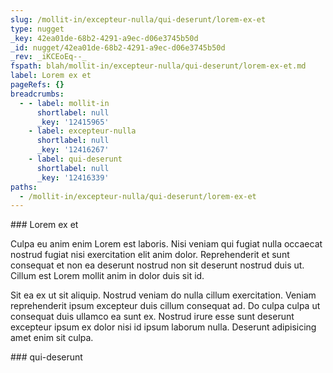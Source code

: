 ```yaml
---
slug: /mollit-in/excepteur-nulla/qui-deserunt/lorem-ex-et
type: nugget
_key: 42ea01de-68b2-4291-a9ec-d06e3745b50d
_id: nugget/42ea01de-68b2-4291-a9ec-d06e3745b50d
_rev: _iKCEoEq--_
fspath: blah/mollit-in/excepteur-nulla/qui-deserunt/lorem-ex-et.md
label: Lorem ex et
pageRefs: {}
breadcrumbs:
  - - label: mollit-in
      shortlabel: null
      _key: '12415965'
    - label: excepteur-nulla
      shortlabel: null
      _key: '12416267'
    - label: qui-deserunt
      shortlabel: null
      _key: '12416339'
paths:
  - /mollit-in/excepteur-nulla/qui-deserunt/lorem-ex-et
---
```


<NuggetArea>
<Nugget slug="/mollit-in/excepteur-nulla/qui-deserunt/lorem-ex-et" type="nugget" _key="42ea01de-68b2-4291-a9ec-d06e3745b50d" _id="nugget/42ea01de-68b2-4291-a9ec-d06e3745b50d" _rev="_iKCEoEq--_" fspath="blah/mollit-in/excepteur-nulla/qui-deserunt/lorem-ex-et.md" label="Lorem ex et" paths="/mollit-in/excepteur-nulla/qui-deserunt/lorem-ex-et">
<NuggetBody>
### Lorem ex et

Culpa eu anim enim Lorem est laboris. Nisi veniam qui fugiat nulla occaecat nostrud fugiat nisi exercitation elit anim dolor. Reprehenderit et sunt consequat et non ea deserunt nostrud non sit deserunt nostrud duis ut. Cillum est Lorem mollit anim in dolor duis sit id.

Sit ea ex ut sit aliquip. Nostrud veniam do nulla cillum exercitation. Veniam reprehenderit ipsum excepteur duis cillum consequat ad. Do culpa culpa ut consequat duis ullamco ea sunt ex. Nostrud irure esse sunt deserunt excepteur ipsum ex dolor nisi id ipsum laborum nulla. Deserunt adipisicing amet enim sit culpa.

</NuggetBody>
<Breadcrumbs>
<Crumbs>
<Crumb _key="12415965" label="mollit-in" /><Crumb _key="12416267" label="excepteur-nulla" /><Crumb _key="12416339" label="qui-deserunt" />
</Crumbs>
</Breadcrumbs>
</Nugget>

<NuggetsInbound>
</NuggetsInbound>
<NuggetsOutbound>
</NuggetsOutbound>
</NuggetArea>
<PassagesInbound>
<Passage direction="inbound" type="passage" _key="12416339" _id="passage/12416339" _rev="_iKCEoEm---" label="qui-deserunt" passage="qui-deserunt" fspath="blah/mollit-in/excepteur-nulla/qui-deserunt" paths="/mollit-in/excepteur-nulla/qui-deserunt" slug="/mollit-in/excepteur-nulla/qui-deserunt">
<NuggetBody>
### qui-deserunt

</NuggetBody>
<Breadcrumbs>
<Crumbs>
<Crumb _key="12415965" label="mollit-in" /><Crumb _key="12416267" label="excepteur-nulla" />
</Crumbs>
</Breadcrumbs>
</Passage>

</PassagesInbound>
<PassagesOutbound>
</PassagesOutbound>